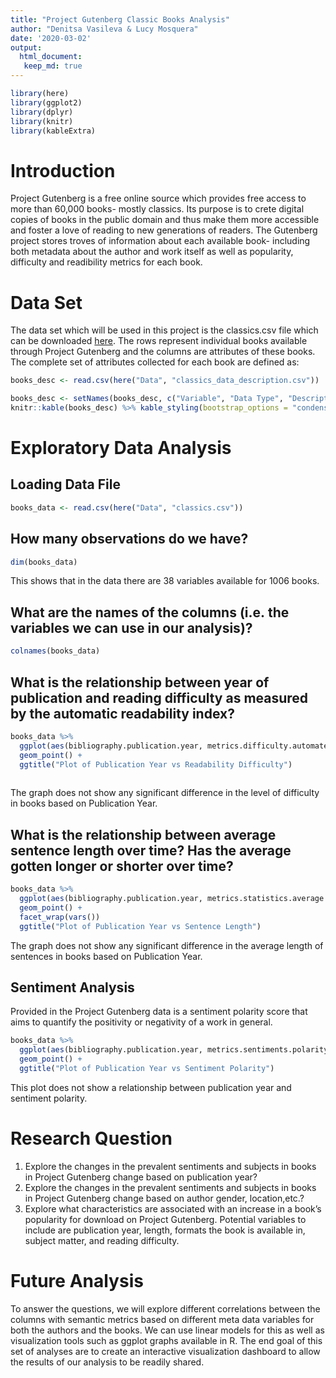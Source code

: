 ```yaml
---
title: "Project Gutenberg Classic Books Analysis"
author: "Denitsa Vasileva & Lucy Mosquera"
date: '2020-03-02'
output:
  html_document:
   keep_md: true
---
```


```r
library(here)
library(ggplot2)
library(dplyr)
library(knitr)
library(kableExtra)
```

# Introduction 

Project Gutenberg is a free online source which provides free access to more than 60,000
books- mostly classics. Its purpose is to crete digital copies of books in the public domain and
thus make them more accessible and foster a love of reading to new generations of readers.
The Gutenberg project stores troves of information about each available book- including both metadata
about the author and work itself as well as popularity, difficulty and readibility metrics for each book.

# Data Set

The data set which will be used in this project is the classics.csv file which can be downloaded [here](https://corgis-edu.github.io/corgis/csv/classics/?fbclid=IwAR0u9jexVHzWWvP65r7sKXYw8VvKiih80BQIzPVu8HjcpsXwjxVN9n5jCeE).
The rows represent individual books available through Project Gutenberg and the columns are attributes
of these books. The complete set of attributes collected for each book are defined as:

```r
books_desc <- read.csv(here("Data", "classics_data_description.csv"))

books_desc <- setNames(books_desc, c("Variable", "Data Type", "Description", "Example"))
knitr::kable(books_desc) %>% kable_styling(bootstrap_options = "condensed", full_width = F, fixed_thead = TRUE)
```


# Exploratory Data Analysis

## Loading Data File

```r
books_data <- read.csv(here("Data", "classics.csv"))
```


## How many observations do we have?

```r
dim(books_data)
```
 This shows that in the data there are 38 variables available for 1006 books. 
 

## What are the names of the columns (i.e. the variables we can use in our analysis)?

```r
colnames(books_data)
```


## What is the relationship between year of publication and reading difficulty as measured by the automatic readability index?
```r
books_data %>%
  ggplot(aes(bibliography.publication.year, metrics.difficulty.automated.readability.index)) +
  geom_point() + 
  ggtitle("Plot of Publication Year vs Readability Difficulty")
  
```

The graph does not show any significant difference in the level of difficulty in books based on 
Publication Year.


## What is the relationship between average sentence length over time? Has the average gotten longer or shorter over time?

```r
books_data %>%
  ggplot(aes(bibliography.publication.year, metrics.statistics.average.sentence.length)) +
  geom_point() +
  facet_wrap(vars())
  ggtitle("Plot of Publication Year vs Sentence Length")
```

The graph does not show any significant difference in the average length of sentences in books based on 
Publication Year.

## Sentiment Analysis

Provided in the Project Gutenberg data is a sentiment polarity score that aims to quantify the positivity or negativity of a work in general. 

```r
books_data %>%
  ggplot(aes(bibliography.publication.year, metrics.sentiments.polarity)) +
  geom_point() + 
  ggtitle("Plot of Publication Year vs Sentiment Polarity")
```

This plot does not show a relationship between publication year and sentiment polarity. 

# Research Question

1. Explore the changes in the prevalent sentiments and subjects in books in Project Gutenberg change based on publication year?
2. Explore the changes in the prevalent sentiments and subjects in books in Project Gutenberg change based on author gender, location,etc.?
3. Explore what characteristics are associated with an increase in a book's popularity for download on Project Gutenberg. Potential variables to include are publication year, length, formats the book is available in, subject matter, and reading difficulty.


# Future Analysis

To answer the questions, we will explore different correlations between the columns with semantic metrics
based on different meta data variables for both the authors and the books. We can use linear models for this
as well as visualization tools such as ggplot graphs available in R. The end goal of this set of analyses are to create an interactive visualization dashboard to allow the results of our analysis to be readily shared. 


